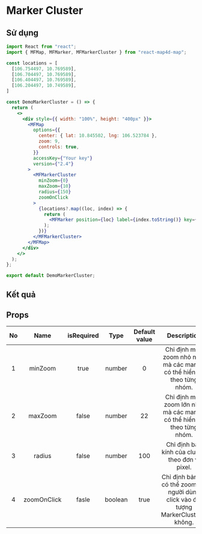 # Marker Cluster

## Sử dụng

```jsx filename="demo.js" copy
import React from "react";
import { MFMap, MFMarker, MFMarkerCluster } from "react-map4d-map";

const locations = [
  [106.754497, 10.769589],
  [106.704497, 10.769589],
  [106.404497, 10.769589],
  [106.204497, 10.749589],
]

const DemoMarkerCluster = () => {
  return (
    <>
      <div style={{ width: "100%", height: "400px" }}>
        <MFMap
          options={{
            center: { lat: 10.845502, lng: 106.523784 },
            zoom: 9,
            controls: true,
          }}
          accessKey={"Your key"}
          version={"2.4"}
        >
          <MFMarkerCluster
            minZoom={0}
            maxZoom={10}
            radius={150}
            zoomOnClick
          >
            {locations?.map((loc, index) => {
              return (
                <MFMarker position={loc} label={index.toString()} key={index} />
              );
            })}
          </MFMarkerCluster>
        </MFMap>
      </div>
    </>
  );
};

export default DemoMarkerCluster;
```

## Kết quả


<DemoMarkerCluster />

## Props

| No  |    Name     | isRequired |  Type   | Default value |                                      Description                                      |
| :-: | :---------: | :--------: | :-----: | :-----------: | :-----------------------------------------------------------------------------------: |
|  1  |   minZoom   |    true    | number  |       0       |       Chỉ định mức zoom nhỏ nhất mà các marker có thể hiển thị theo từng nhóm.        |
|  2  |   maxZoom   |   false    | number  |      22       |       Chỉ định mức zoom lớn nhất mà các marker có thể hiển thị theo từng nhóm.        |
|  3  |   radius    |   false    | number  |      100      |                   Chỉ định bán kính của cluster theo đơn vị pixel.                    |
|  4  | zoomOnClick |   fasle    | boolean |     true      | Chỉ định bản đồ có thể zoom khi người dùng click vào đối tượng MarkerClusterer không. |
